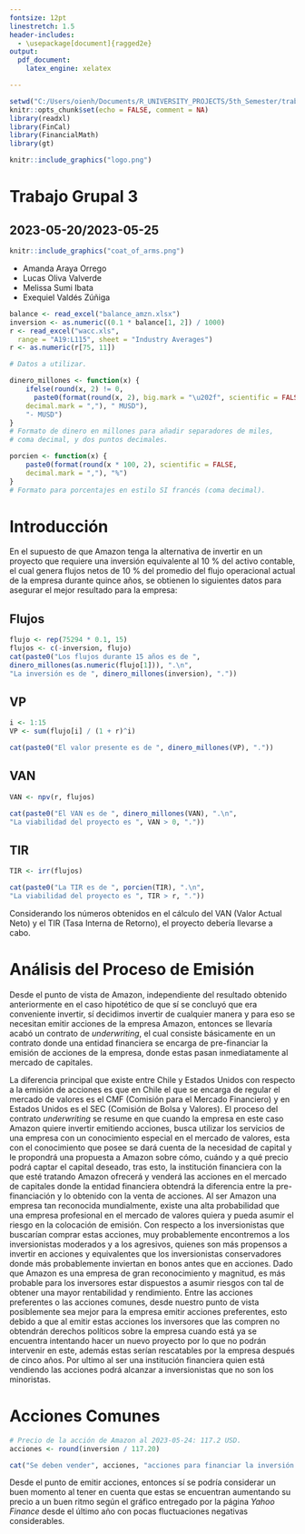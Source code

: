 ```yaml
---
fontsize: 12pt
linestretch: 1.5
header-includes:
  - \usepackage[document]{ragged2e}
output: 
  pdf_document: 
    latex_engine: xelatex

---
```


```r
setwd("C:/Users/oienh/Documents/R_UNIVERSITY_PROJECTS/5th_Semester/trabajo_grupal_3")
knitr::opts_chunk$set(echo = FALSE, comment = NA)
library(readxl)
library(FinCal)
library(FinancialMath)
library(gt)
```

```r
knitr::include_graphics("logo.png")
```

\center

# Trabajo Grupal 3
## 2023-05-20/2023-05-25

```r
knitr::include_graphics("coat_of_arms.png")
```

* Amanda Araya Orrego
* Lucas Oliva Valverde
* Melissa Sumi Ibata
* Exequiel Valdés Zúñiga

\newpage
\justifying


```r
balance <- read_excel("balance_amzn.xlsx")
inversion <- as.numeric((0.1 * balance[1, 2]) / 1000)
r <- read_excel("wacc.xls",
  range = "A19:L115", sheet = "Industry Averages")
r <- as.numeric(r[75, 11])

# Datos a utilizar.
```

```r
dinero_millones <- function(x) {
    ifelse(round(x, 2) != 0,
      paste0(format(round(x, 2), big.mark = "\u202f", scientific = FALSE,
    decimal.mark = ","), " MUSD"),
    "- MUSD")
}
# Formato de dinero en millones para añadir separadores de miles,
# coma decimal, y dos puntos decimales.

porcien <- function(x) {
    paste0(format(round(x * 100, 2), scientific = FALSE,
    decimal.mark = ","), "%")
}
# Formato para porcentajes en estilo SI francés (coma decimal).
```

# Introducción

En el supuesto de que Amazon tenga la alternativa de invertir
en un proyecto que requiere una inversión equivalente al 10 % del
activo contable, el cual genera flujos netos de 10 % del promedio
del flujo operacional actual de la empresa durante quince años, 
se obtienen lo siguientes datos para asegurar el mejor resultado para
la empresa:

## Flujos

```r
flujo <- rep(75294 * 0.1, 15)
flujos <- c(-inversion, flujo)
cat(paste0("Los flujos durante 15 años es de ",
dinero_millones(as.numeric(flujo[1])), ".\n",
"La inversión es de ", dinero_millones(inversion), "."))
```

## VP

```r
i <- 1:15
VP <- sum(flujo[i] / (1 + r)^i)

cat(paste0("El valor presente es de ", dinero_millones(VP), "."))
```

## VAN

```r
VAN <- npv(r, flujos)

cat(paste0("El VAN es de ", dinero_millones(VAN), ".\n",
"La viabilidad del proyecto es ", VAN > 0, "."))
```

## TIR

```r
TIR <- irr(flujos)

cat(paste0("La TIR es de ", porcien(TIR), ".\n",
"La viabilidad del proyecto es ", TIR > r, "."))
```
Considerando los números obtenidos en el cálculo
del VAN (Valor Actual Neto) y el TIR (Tasa Interna de Retorno),
el proyecto debería llevarse a cabo.

# Análisis del Proceso de Emisión

Desde el punto de vista de Amazon, independiente del
resultado obtenido anteriormente en el caso hipotético de que
sí se concluyó que era conveniente invertir, sí decidimos invertir de
cualquier manera y para eso se necesitan emitir acciones
de la empresa Amazon, entonces se llevaría acabó un
contrato de *underwriting*, el cual consiste básicamente
en un contrato donde una entidad financiera se encarga
de pre-financiar la emisión de acciones de la empresa,
donde estas pasan inmediatamente al mercado de capitales.

La diferencia principal que existe entre Chile y Estados Unidos
con respecto a la emisión de acciones es que en Chile el
que se encarga de regular el mercado de valores es el CMF
(Comisión para el Mercado Financiero) y en Estados Unidos
es el SEC (Comisión de Bolsa y Valores). El proceso del contrato
*underwriting* se resume en que cuando la empresa en este
caso Amazon quiere invertir emitiendo acciones, busca utilizar
los servicios de una empresa con un conocimiento especial
en el mercado de valores, esta con el conocimiento que
posee se dará cuenta de la necesidad de capital y le
propondrá una propuesta a Amazon sobre cómo, cuándo y a
qué precio podrá captar el capital deseado, tras esto, la
institución financiera con la que esté tratando Amazon
ofrecerá y venderá las acciones en el mercado de capitales
donde la entidad financiera obtendrá la diferencia entre
la pre-financiación y lo obtenido con la venta de acciones.
Al ser Amazon una empresa tan reconocida mundialmente,
existe una alta probabilidad que una empresa profesional
en el mercado de valores quiera y pueda asumir el riesgo
en la colocación de emisión.  Con respecto a los inversionistas
que buscarían comprar estas acciones, muy probablemente encontremos
a los inversionistas moderados y a los agresivos, quienes son
más propensos a invertir en acciones y equivalentes que los
inversionistas conservadores donde más probablemente inviertan
en bonos antes que en acciones. Dado que Amazon es una empresa
de gran reconocimiento y magnitud, es más probable para los
inversores estar dispuestos a asumir riesgos con tal de
obtener una mayor rentabilidad y rendimiento. Entre las
acciones preferentes o las acciones comunes, desde nuestro
punto de vista posiblemente sea mejor para la empresa
emitir acciones preferentes, esto debido a que al emitir
estas acciones los inversores que las compren no obtendrán
derechos políticos sobre la empresa cuando está
ya se encuentra intentando hacer un nuevo proyecto por
lo que no podrán intervenir en este, además estas serían
rescatables por la empresa después de cinco años. Por ultimo
al ser una institución financiera quien está vendiendo las
acciones podrá alcanzar a inversionistas que no son los minoristas.

# Acciones Comunes

```r
# Precio de la acción de Amazon al 2023-05-24: 117.2 USD.
acciones <- round(inversion / 117.20)

cat("Se deben vender", acciones, "acciones para financiar la inversión.")
```

Desde el punto de emitir acciones, entonces sí se podría considerar
un buen momento al tener en cuenta que estas se encuentran aumentando
su precio a un buen ritmo según el gráfico entregado por la página
*Yahoo Finance* desde el último año con pocas fluctuaciones negativas considerables.